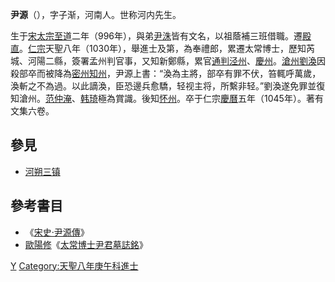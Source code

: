 '''尹源'''（{{bd|996年||1045年||}}），字子渐，河南人。世称河内先生。

生于[[宋太宗|宋太宗]][[至道|至道]]二年（996年），與弟[[尹洙|尹洙]]皆有文名，以祖蔭補三班借職。遷[[殿直|殿直]]。[[宋仁宗|仁宗]]天聖八年（1030年），舉進士及第，為奉禮郎，累遷太常博士，歷知芮城、河陽二縣，簽署孟州判官事，又知新鄭縣，累官[[通判|通判]][[泾州|泾州]]、[[慶州|慶州]]。[[滄州|滄州]][[劉渙|劉渙]]因殺部卒而被降為[[密州|密州]][[知州|知州]]，尹源上書：“渙為主將，部卒有罪不伏，笞輒呼萬歲，渙斬之不為過。以此謫渙，臣恐邊兵愈驕，轻视主将，所繫非轻。”劉渙遂免罪並復知滄州。[[范仲淹|范仲淹]]、[[韩琦|韩琦]]極為賞識。後知[[怀州|怀州]]。卒于仁宗[[慶曆|慶曆]]五年（1045年）。著有文集六卷。

==參見==
*[[河朔三镇|河朔三镇]]

==參考書目==
* 《[[s:宋史/卷442#尹源|宋史‧尹源傳]]》
* [[歐陽修|歐陽修]]《[[s:太常博士尹君墓誌銘|太常博士尹君墓誌銘]]》

[[Category:宋朝政治人物|Y]]
[[Category:天聖八年庚午科進士|Category:天聖八年庚午科進士]]